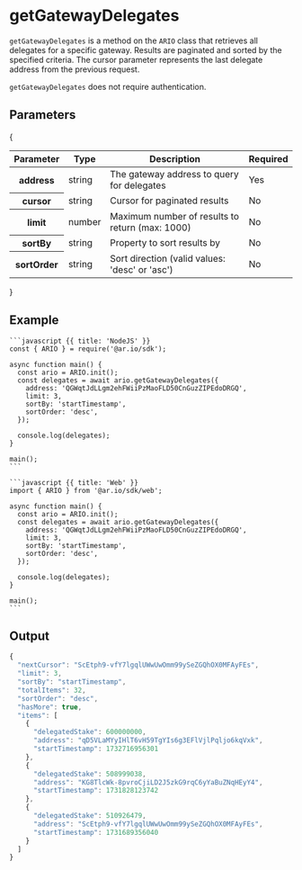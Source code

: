
<HeroPattern />

# getGatewayDelegates

`getGatewayDelegates` is a method on the `ARIO` class that retrieves all delegates for a specific gateway. Results are paginated and sorted by the specified criteria. The cursor parameter represents the last delegate address from the previous request.

`getGatewayDelegates` does not require authentication.

## Parameters

{
<div style={{ textAlign: 'center' }}>
  <table className="inline-table">
    <thead>
      <tr>
        <th>Parameter</th>
        <th>Type</th>
        <th>Description</th>
        <th>Required</th>
      </tr>
    </thead>
    <tbody>
      <tr>
        <th>address</th>
        <td>string</td>
        <td>The gateway address to query for delegates</td>
        <td>Yes</td>
      </tr>
      <tr>
        <th>cursor</th>
        <td>string</td>
        <td>Cursor for paginated results</td>
        <td>No</td>
      </tr>
      <tr>
        <th>limit</th>
        <td>number</td>
        <td>Maximum number of results to return (max: 1000)</td>
        <td>No</td>
      </tr>
      <tr>
        <th>sortBy</th>
        <td>string</td>
        <td>Property to sort results by</td>
        <td>No</td>
      </tr>
      <tr>
        <th>sortOrder</th>
        <td>string</td>
        <td>Sort direction (valid values: 'desc' or 'asc')</td>
        <td>No</td>
      </tr>
    </tbody>
  </table>
</div>
}

## Example

<CodeGroup title="getGatewayDelegates">

    ```javascript {{ title: 'NodeJS' }}
    const { ARIO } = require('@ar.io/sdk');

    async function main() {
      const ario = ARIO.init();
      const delegates = await ario.getGatewayDelegates({
        address: 'QGWqtJdLLgm2ehFWiiPzMaoFLD50CnGuzZIPEdoDRGQ',
        limit: 3,
        sortBy: 'startTimestamp',
        sortOrder: 'desc',
      });

      console.log(delegates);
    }

    main();
    ```

    ```javascript {{ title: 'Web' }}
    import { ARIO } from '@ar.io/sdk/web';

    async function main() {
      const ario = ARIO.init();
      const delegates = await ario.getGatewayDelegates({
        address: 'QGWqtJdLLgm2ehFWiiPzMaoFLD50CnGuzZIPEdoDRGQ',
        limit: 3,
        sortBy: 'startTimestamp',
        sortOrder: 'desc',
      });

      console.log(delegates);
    }

    main();
    ```

</CodeGroup>

## Output

```typescript
{
  "nextCursor": "ScEtph9-vfY7lgqlUWwUwOmm99ySeZGQhOX0MFAyFEs",
  "limit": 3,
  "sortBy": "startTimestamp",
  "totalItems": 32,
  "sortOrder": "desc",
  "hasMore": true,
  "items": [
    {
      "delegatedStake": 600000000,
      "address": "qD5VLaMYyIHlT6vH59TgYIs6g3EFlVjlPqljo6kqVxk",
      "startTimestamp": 1732716956301
    },
    {
      "delegatedStake": 508999038,
      "address": "KG8TlcWk-8pvroCjiLD2J5zkG9rqC6yYaBuZNqHEyY4",
      "startTimestamp": 1731828123742
    },
    {
      "delegatedStake": 510926479,
      "address": "ScEtph9-vfY7lgqlUWwUwOmm99ySeZGQhOX0MFAyFEs",
      "startTimestamp": 1731689356040
    }
  ]
}
```
